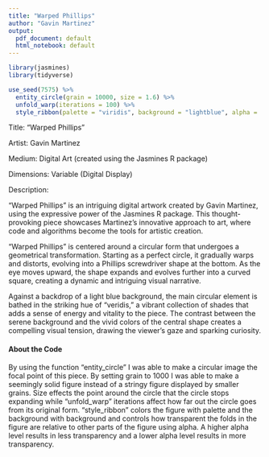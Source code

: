 ```yaml
---
title: "Warped Phillips"
author: "Gavin Martinez"
output:
  pdf_document: default
  html_notebook: default
---
```


```r
library(jasmines)
library(tidyverse)
```

```r
use_seed(7575) %>%
  entity_circle(grain = 10000, size = 1.6) %>%
  unfold_warp(iterations = 100) %>%
  style_ribbon(palette = "viridis", background = "lightblue", alpha = .5)
```

Title: "Warped Phillips"

Artist: Gavin Martinez

Medium: Digital Art (created using the Jasmines R package)

Dimensions: Variable (Digital Display)

Description:

"Warped Phillips" is an intriguing digital artwork created by Gavin Martinez, using the expressive power of the Jasmines R package. This thought-provoking piece showcases Martinez's innovative approach to art, where code and algorithms become the tools for artistic creation.

"Warped Phillips" is centered around a circular form that undergoes a geometrical transformation. Starting as a perfect circle, it gradually warps and distorts, evolving into a Phillips screwdriver shape at the bottom. As the eye moves upward, the shape expands and evolves further into a curved square, creating a dynamic and intriguing visual narrative.

Against a backdrop of a light blue background, the main circular element is bathed in the striking hue of "veridis," a vibrant collection of shades that adds a sense of energy and vitality to the piece. The contrast between the serene background and the vivid colors of the central shape creates a compelling visual tension, drawing the viewer's gaze and sparking curiosity.

#### About the Code

By using the function "entity_circle" I was able to make a circular image the focal point of this piece. By setting grain to 1000 I was able to make a seemingly solid figure instead of a stringy figure displayed by smaller grains. Size effects the point around the circle that the circle stops expanding while "unfold_warp" iterations affect how far out the circle goes from its original form. "style_ribbon" colors the figure with palette and the background with background and controls how transparent the folds in the figure are relative to other parts of the figure using alpha. A higher alpha level results in less transparency and a lower alpha level results in more transparency.
